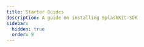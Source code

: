 ```yaml
---
title: Starter Guides
description: A guide on installing SplashKit SDK
sidebar:
  hidden: true
  order: 9
---
```





<CardGrid stagger>

<LinkCard
    title="Loading Resources with Bundles"
    description="Examples & Guides"
    href="/guides/starter/bundles/"
/>
<LinkCard
title="Understanding Double Buffering"
description="Written by Various on May 30 2018"
href="/guides/starter/double-buffering/"
/>
<LinkCard
title="Getting Started Drawing using Procedures"
description="Written by Andrew Cain on May 30 2018"
href="/guides/starter/get-started-drawing/"
/>
<LinkCard
title="Getting Started With SplashKit - Windows C#/C++"
description="Examples & Guides"
href="/guides/starter/getting-started-with-splashkit/"
/>

<LinkCard
title="Reading Text"
description="Written by Andrew Cain and others on Oct 2 2018"
href="/guides/starter/reading-text/"
/>
</CardGrid>

